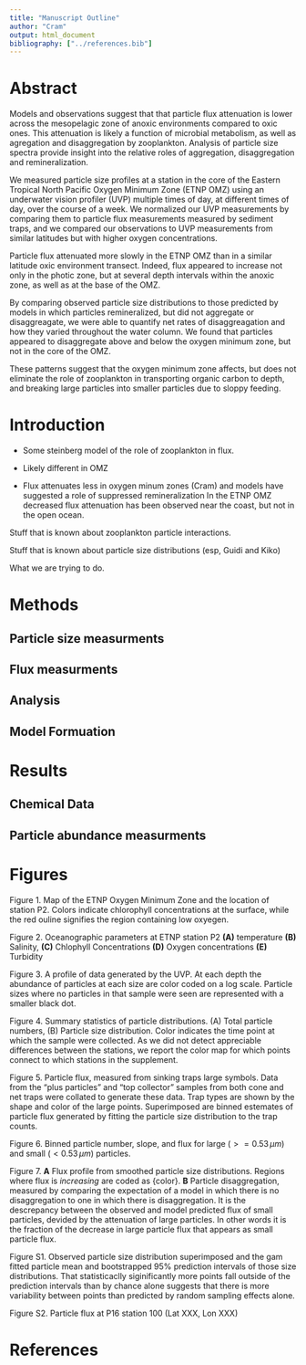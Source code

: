 ```yaml
---
title: "Manuscript Outline"
author: "Cram"
output: html_document
bibliography: ["../references.bib"]
---
```


# Abstract

Models and observations suggest that that particle flux attenuation is lower across the mesopelagic zone of anoxic environments compared to oxic ones. This attenuation is likely a function of microbial metabolism, as well as agregation and disaggregation by zooplankton. Analysis of particle size spectra provide insight into the relative roles of aggregation, disaggregation and remineralization.

We measured particle size profiles at a station in the core of the Eastern Tropical North Pacific Oxygen Minimum Zone (ETNP OMZ) using an underwater vision profiler (UVP) multiple times of day, at different times of day, over the course of a week. We normalized our UVP measurements by comparing them to particle flux measurements measured by sediment traps, and we compared our observations to UVP measurements from similar latitudes but with higher oxygen concentrations.

Particle flux attenuated more slowly in the ETNP OMZ than in a similar latitude oxic environment transect. Indeed, flux appeared to increase not only in the photic zone, but at several depth intervals within the anoxic zone, as well as at the base of the OMZ. 

By comparing observed particle size distributions to those predicted by models in which particles remineralized, but did not aggregate or disaggreagate, we were able to quantify net rates of disaggreagation and how they varied throughout the water column. We found that particles appeared to disaggregate above and below the oxygen minimum zone, but not in the core of the OMZ.

These patterns suggest that the oxygen minimum zone affects, but does not eliminate the role of zooplankton in transporting organic carbon to depth, and breaking large particles into smaller particles due to sloppy feeding.

# Introduction

* Some steinberg model of the role of zooplankton in flux.
* Likely different in OMZ

* Flux attenuates less in oxygen minum zones (Cram) and models have suggested a role of suppressed remineralization
In the ETNP OMZ decreased flux attenuation has been observed near the coast, but not in the open ocean.

Stuff that is known about zooplankton particle interactions.

Stuff that is known about particle size distributions (esp, Guidi and Kiko)

What we are trying to do.

# Methods

## Particle size measurments

## Flux measurments

## Analysis

## Model Formuation

# Results

## Chemical Data

## Particle abundance measurments 


# Figures

Figure 1. Map of the ETNP Oxygen Minimum Zone and the location of station P2. Colors indicate chlorophyll concentrations at the surface, while the red ouline signifies the region containing low oxyegen.

Figure 2. Oceanographic parameters at ETNP station P2 **(A)** temperature **(B)** Salinity, **(C)** Chlophyll Concentrations **(D)** Oxygen concentrations **(E)** Turbidity

Figure 3. A profile of data generated by the UVP. At each depth the abundance of particles at each size are color coded on a log scale. Particle sizes where no particles in that sample were seen are represented with a smaller black dot.

Figure 4. Summary statistics of particle distributions. (A) Total particle numbers, (B) Particle size distribution. Color indicates the time point at which the sample were collected. As we did not detect appreciable differences between the stations, we report the color map for which points connect to which stations in the supplement.

Figure 5. Particle flux, measured from sinking traps large symbols. Data from the "plus particles" and "top collector" samples from both cone and net traps were collated to generate these data. Trap types are shown by the shape and color of the large points. Superimposed are binned estemates of particle flux generated by fitting the particle size distribution to the trap counts.

Figure 6. Binned particle number, slope, and flux for large ($>= 0.53\, \mu m$) and small ($< 0.53 \, \mu m$) particles.

Figure 7. **A** Flux profile from smoothed particle size distributions. Regions where flux is *increasing* are coded as {color}. **B** Particle disaggregation, measured by comparing the expectation of a model in which there is no disaggregation to one in which there is disaggregation. It is the descrepancy between the observed and model predicted flux of small particles, devided by the attenuation of large particles. In other words it is the fraction of the decrease in large particle flux that appears as small particle flux.

Figure S1. Observed particle size distribution superimposed and the gam fitted particle mean and bootstrapped 95% prediction intervals of those size distributions. That statisticaclly siginificantly more points fall outside of the prediction intervals than by chance alone suggests that there is more variability between points than predicted by random sampling effects alone.

Figure S2. Particle flux at P16 station 100 (Lat XXX, Lon XXX)

# References


